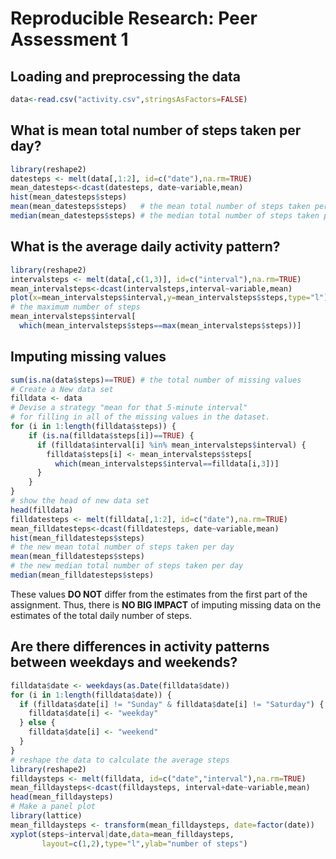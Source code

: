 # Reproducible Research: Peer Assessment 1


## Loading and preprocessing the data
```r
data<-read.csv("activity.csv",stringsAsFactors=FALSE)
```

## What is mean total number of steps taken per day?
```r
library(reshape2)
datesteps <- melt(data[,1:2], id=c("date"),na.rm=TRUE)
mean_datesteps<-dcast(datesteps, date~variable,mean)
hist(mean_datesteps$steps)
mean(mean_datesteps$steps)   # the mean total number of steps taken per day
median(mean_datesteps$steps) # the median total number of steps taken per day
```

## What is the average daily activity pattern?
```r
library(reshape2)
intervalsteps <- melt(data[,c(1,3)], id=c("interval"),na.rm=TRUE)
mean_intervalsteps<-dcast(intervalsteps,interval~variable,mean)
plot(x=mean_intervalsteps$interval,y=mean_intervalsteps$steps,type="l")
# the maximum number of steps
mean_intervalsteps$interval[
  which(mean_intervalsteps$steps==max(mean_intervalsteps$steps))] 
```


## Imputing missing values
```r
sum(is.na(data$steps)==TRUE) # the total number of missing values
# Create a New data set
filldata <- data
# Devise a strategy "mean for that 5-minute interval"
# for filling in all of the missing values in the dataset.
for (i in 1:length(filldata$steps)) {
    if (is.na(filldata$steps[i])==TRUE) {
      if (filldata$interval[i] %in% mean_intervalsteps$interval) {
        filldata$steps[i] <- mean_intervalsteps$steps[
          which(mean_intervalsteps$interval==filldata[i,3])]
      }
    }
}
# show the head of new data set
head(filldata)
filldatesteps <- melt(filldata[,1:2], id=c("date"),na.rm=TRUE)
mean_filldatesteps<-dcast(filldatesteps, date~variable,mean)
hist(mean_filldatesteps$steps)
# the new mean total number of steps taken per day
mean(mean_filldatesteps$steps)
# the new median total number of steps taken per day
median(mean_filldatesteps$steps) 
```
These values **DO NOT** differ from the estimates from the first part of the assignment. 
Thus, there is **NO BIG IMPACT** of imputing missing data on the estimates of the total daily number of steps.

## Are there differences in activity patterns between weekdays and weekends?
```r
filldata$date <- weekdays(as.Date(filldata$date))
for (i in 1:length(filldata$date)) {
  if (filldata$date[i] != "Sunday" & filldata$date[i] != "Saturday") {
    filldata$date[i] <- "weekday"
  } else {
    filldata$date[i] <- "weekend"
  }
}
# reshape the data to calculate the average steps
library(reshape2)
filldaysteps <- melt(filldata, id=c("date","interval"),na.rm=TRUE)
mean_filldaysteps<-dcast(filldaysteps, interval+date~variable,mean)
head(mean_filldaysteps)
# Make a panel plot 
library(lattice)
mean_filldaysteps <- transform(mean_filldaysteps, date=factor(date))
xyplot(steps~interval|date,data=mean_filldaysteps,
       layout=c(1,2),type="l",ylab="number of steps")

```